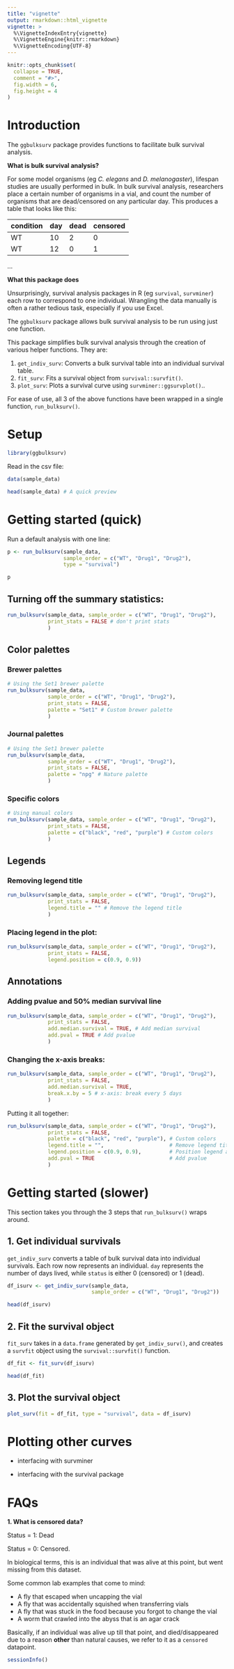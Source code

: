 ```yaml
---
title: "vignette"
output: rmarkdown::html_vignette
vignette: >
  %\VignetteIndexEntry{vignette}
  %\VignetteEngine{knitr::rmarkdown}
  %\VignetteEncoding{UTF-8}
---
```


```r
knitr::opts_chunk$set(
  collapse = TRUE,
  comment = "#>",
  fig.width = 6, 
  fig.height = 4
)
```

# Introduction

The `ggbulksurv` package provides functions to facilitate bulk survival analysis. 

**What is bulk survival analysis?** 

For some model organisms (eg _C. elegans_ and _D. melanogaster_), lifespan studies are usually performed in bulk. In bulk survival analysis, researchers place a certain number of organisms in a vial, and count the number of organisms that are dead/censored on any particular day. This produces a table that looks like this: 

condition | day | dead | censored
----      | --  | --   | ----
WT        | 10  | 2    | 0
WT        | 12  | 0    | 1
...


**What this package does**

Unsurprisingly, survival analysis packages in R (eg `survival`, `survminer`) each row to correspond to one individual. Wrangling the data manually is often a rather tedious task, especially if you use Excel. 

The `ggbulksurv` package allows bulk survival analysis to be run using just one function. 

This package simplifies bulk survival analysis through the creation of various helper functions. They are:

1. `get_indiv_surv`: Converts a bulk survival table into an individual survival table.
2. `fit_surv`: Fits a survival object from `survival::survfit()`.
3. `plot_surv`: Plots a survival curve using `survminer::ggsurvplot()`..

For ease of use, all 3 of the above functions have been wrapped in a single function, `run_bulksurv()`.


# Setup

```r
library(ggbulksurv)
```


Read in the csv file:

```r
data(sample_data)
```


```r
head(sample_data) # A quick preview
```


# Getting started (quick)

Run a default analysis with one line: 

```r
p <- run_bulksurv(sample_data, 
                  sample_order = c("WT", "Drug1", "Drug2"), 
                  type = "survival")

p
```


## Turning off the summary statistics:

```r
run_bulksurv(sample_data, sample_order = c("WT", "Drug1", "Drug2"), 
             print_stats = FALSE # don't print stats
             )
```

## Color palettes

### Brewer palettes

```r
# Using the Set1 brewer palette
run_bulksurv(sample_data, 
             sample_order = c("WT", "Drug1", "Drug2"),
             print_stats = FALSE,
             palette = "Set1" # Custom brewer palette
             )
```


### Journal palettes

```r
# Using the Set1 brewer palette
run_bulksurv(sample_data, 
             sample_order = c("WT", "Drug1", "Drug2"),
             print_stats = FALSE,
             palette = "npg" # Nature palette
             )
```


### Specific colors
```r
# Using manual colors
run_bulksurv(sample_data, sample_order = c("WT", "Drug1", "Drug2"),
             print_stats = FALSE,
             palette = c("black", "red", "purple") # Custom colors
             )
```

## Legends

### Removing legend title

```r
run_bulksurv(sample_data, sample_order = c("WT", "Drug1", "Drug2"),
             print_stats = FALSE,
             legend.title = "" # Remove the legend title
             )
```

### Placing legend in the plot: 

```r
run_bulksurv(sample_data, sample_order = c("WT", "Drug1", "Drug2"),
             print_stats = FALSE,
             legend.position = c(0.9, 0.9))
```

## Annotations

### Adding pvalue and 50% median survival line

```r
run_bulksurv(sample_data, sample_order = c("WT", "Drug1", "Drug2"),
             print_stats = FALSE,
             add.median.survival = TRUE, # Add median survival
             add.pval = TRUE # Add pvalue
             )
```

### Changing the x-axis breaks:
```r
run_bulksurv(sample_data, sample_order = c("WT", "Drug1", "Drug2"),
             print_stats = FALSE,
             add.median.survival = TRUE,
             break.x.by = 5 # x-axis: break every 5 days
             )
```

Putting it all together: 
```r
run_bulksurv(sample_data, sample_order = c("WT", "Drug1", "Drug2"),
             print_stats = FALSE,
             palette = c("black", "red", "purple"), # Custom colors
             legend.title = "",                     # Remove legend title
             legend.position = c(0.9, 0.9),         # Position legend at top right
             add.pval = TRUE                        # Add pvalue
             )
```


# Getting started (slower)

This section takes you through the 3 steps that `run_bulksurv()` wraps around. 

## 1. Get individual survivals

`get_indiv_surv` converts a table of bulk survival data into individual survivals. Each row now represents an individual. `day` represents the number of days lived, while `status` is either 0 (censored) or 1 (dead). 


```r
df_isurv <- get_indiv_surv(sample_data,
                           sample_order = c("WT", "Drug1", "Drug2"))

head(df_isurv)
```

## 2. Fit the survival object

`fit_surv` takes in a `data.frame` generated by `get_indiv_surv()`, and creates a `survfit` object using the `survival::survfit()` function. 


```r
df_fit <- fit_surv(df_isurv)

head(df_fit)
```

## 3. Plot the survival object


```r
plot_surv(fit = df_fit, type = "survival", data = df_isurv)
```

# Plotting other curves

- interfacing with survminer

- interfacing with the survival package 

# FAQs

**1. What is censored data?**

Status = 1: Dead

Status = 0: Censored. 

In biological terms, this is an individual that was alive at this point, but went missing from this dataset. 

Some common lab examples that come to mind: 

- A fly that escaped when uncapping the vial
- A fly that was accidentally squished when transferring vials
- A fly that was stuck in the food because you forgot to change the vial
- A worm that crawled into the abyss that is an agar crack

Basically, if an individual was alive up till that point, and died/disappeared due to a reason __other__ than natural causes, we refer to it as a `censored` datapoint. 


```r
sessionInfo()
```



